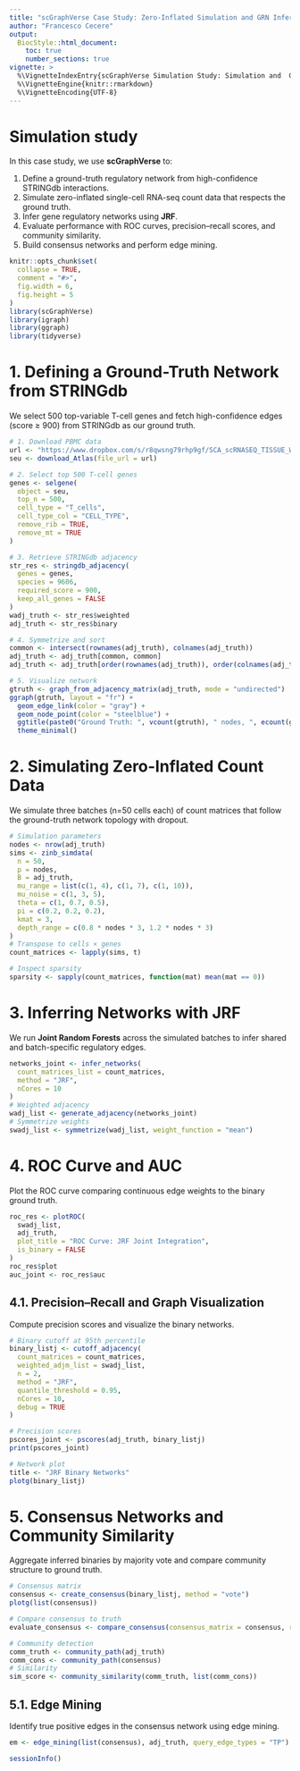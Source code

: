 ```yaml
---
title: "scGraphVerse Case Study: Zero-Inflated Simulation and GRN Inference"
author: "Francesco Cecere"
output:
  BiocStyle::html_document:
    toc: true
    number_sections: true
vignette: >
  %\VignetteIndexEntry{scGraphVerse Simulation Study: Simulation and  GRN Reconstruction}
  %\VignetteEngine{knitr::rmarkdown}
  %\VignetteEncoding{UTF-8}
---
```


# Simulation study 

In this case study, we use **scGraphVerse** to:

1. Define a ground-truth regulatory network from high-confidence STRINGdb interactions.
2. Simulate zero-inflated single-cell RNA-seq count data that respects the ground truth.
3. Infer gene regulatory networks using **JRF**.
4. Evaluate performance with ROC curves, precision–recall scores, and community similarity.
5. Build consensus networks and perform edge mining.

```r
knitr::opts_chunk$set(
  collapse = TRUE,
  comment = "#>",
  fig.width = 6,
  fig.height = 5
)
library(scGraphVerse)
library(igraph)
library(ggraph)
library(tidyverse)
```

# 1. Defining a Ground-Truth Network from STRINGdb

We select 500 top-variable T-cell genes and fetch high-confidence edges (score ≥ 900) from STRINGdb as our ground truth.

```r
# 1. Download PBMC data
url <- "https://www.dropbox.com/s/r8qwsng79rhp9gf/SCA_scRNASEQ_TISSUE_WHOLE_BLOOD.RDS?dl=1"
seu <- download_Atlas(file_url = url)

# 2. Select top 500 T-cell genes
genes <- selgene(
  object = seu,
  top_n = 500,
  cell_type = "T_cells",
  cell_type_col = "CELL_TYPE",
  remove_rib = TRUE,
  remove_mt = TRUE
)

# 3. Retrieve STRINGdb adjacency
str_res <- stringdb_adjacency(
  genes = genes,
  species = 9606,
  required_score = 900,
  keep_all_genes = FALSE
)
wadj_truth <- str_res$weighted
adj_truth <- str_res$binary

# 4. Symmetrize and sort
common <- intersect(rownames(adj_truth), colnames(adj_truth))
adj_truth <- adj_truth[common, common]
adj_truth <- adj_truth[order(rownames(adj_truth)), order(colnames(adj_truth))]

# 5. Visualize network
gtruth <- graph_from_adjacency_matrix(adj_truth, mode = "undirected")
ggraph(gtruth, layout = "fr") +
  geom_edge_link(color = "gray") +
  geom_node_point(color = "steelblue") +
  ggtitle(paste0("Ground Truth: ", vcount(gtruth), " nodes, ", ecount(gtruth), " edges")) +
  theme_minimal()
```

# 2. Simulating Zero-Inflated Count Data

We simulate three batches (n=50 cells each) of count matrices that follow the ground-truth network topology with dropout.

```r
# Simulation parameters
nodes <- nrow(adj_truth)
sims <- zinb_simdata(
  n = 50,
  p = nodes,
  B = adj_truth,
  mu_range = list(c(1, 4), c(1, 7), c(1, 10)),
  mu_noise = c(1, 3, 5),
  theta = c(1, 0.7, 0.5),
  pi = c(0.2, 0.2, 0.2),
  kmat = 3,
  depth_range = c(0.8 * nodes * 3, 1.2 * nodes * 3)
)
# Transpose to cells × genes
count_matrices <- lapply(sims, t)

# Inspect sparsity
sparsity <- sapply(count_matrices, function(mat) mean(mat == 0))
```

# 3. Inferring Networks with JRF

We run **Joint Random Forests** across the simulated batches to infer shared and batch-specific regulatory edges.

```r
networks_joint <- infer_networks(
  count_matrices_list = count_matrices,
  method = "JRF",
  nCores = 10
)
# Weighted adjacency
wadj_list <- generate_adjacency(networks_joint)
# Symmetrize weights
swadj_list <- symmetrize(wadj_list, weight_function = "mean")
```

# 4. ROC Curve and AUC

Plot the ROC curve comparing continuous edge weights to the binary ground truth.

```r
roc_res <- plotROC(
  swadj_list,
  adj_truth,
  plot_title = "ROC Curve: JRF Joint Integration",
  is_binary = FALSE
)
roc_res$plot
auc_joint <- roc_res$auc
```

## 4.1. Precision–Recall and Graph Visualization

Compute precision scores and visualize the binary networks.

```r
# Binary cutoff at 95th percentile
binary_listj <- cutoff_adjacency(
  count_matrices = count_matrices,
  weighted_adjm_list = swadj_list,
  n = 2,
  method = "JRF",
  quantile_threshold = 0.95,
  nCores = 10,
  debug = TRUE
)

# Precision scores
pscores_joint <- pscores(adj_truth, binary_listj)
print(pscores_joint)

# Network plot
title <- "JRF Binary Networks"
plotg(binary_listj)
```

# 5. Consensus Networks and Community Similarity

Aggregate inferred binaries by majority vote and compare community structure to ground truth.

```r
# Consensus matrix
consensus <- create_consensus(binary_listj, method = "vote")
plotg(list(consensus))

# Compare consensus to truth
evaluate_consensus <- compare_consensus(consensus_matrix = consensus, reference_matrix = adj_truth, false_plot = FALSE)

# Community detection
comm_truth <- community_path(adj_truth)
comm_cons <- community_path(consensus)
# Similarity
sim_score <- community_similarity(comm_truth, list(comm_cons))
```

## 5.1. Edge Mining

Identify true positive edges in the consensus network using edge mining.

```r
em <- edge_mining(list(consensus), adj_truth, query_edge_types = "TP")
```

```r
sessionInfo()
```

